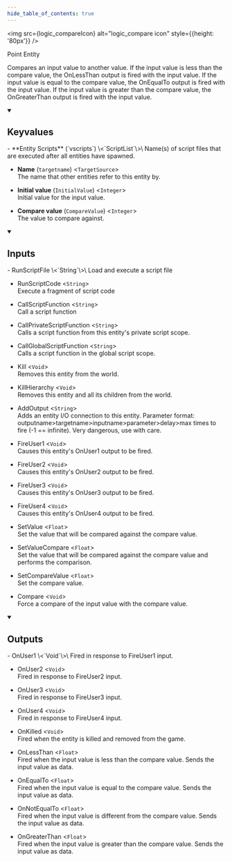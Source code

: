 ```yaml
---
hide_table_of_contents: true
---
```


<!---
!!!!!!
THIS PAGE IS AUTOGENERATED FROM GAME FGD DEFINITIONS!
DO NOT EDIT MANUALLY!
!!!!!!

In order to make edits, you can make an annotation file in /fgd_dump_overrides
-->



<img src={logic_compareIcon} alt="logic_compare icon" style={{height: '80px'}} />

Point Entity

Compares an input value to another value. If the input value is less than the compare value, the OnLessThan output is fired with the input value. If the input value is equal to the compare value, the OnEqualTo output is fired with the input value. If the input value is greater than the compare value, the OnGreaterThan output is fired with the input value.

<details open>
<summary><h2>Keyvalues</h2></summary>
- **Entity Scripts** (`vscripts`) \<`ScriptList`\>\
Name(s) of script files that are executed after all entities have spawned.

- **Name** (`targetname`) \<`TargetSource`\>\
The name that other entities refer to this entity by.

- **Initial value** (`InitialValue`) \<`Integer`\>\
Initial value for the input value.

- **Compare value** (`CompareValue`) \<`Integer`\>\
The value to compare against.


 </details>
<details open>
<summary><h2>Inputs</h2></summary>
- RunScriptFile \<`String`\>\
Load and execute a script file

- RunScriptCode \<`String`\>\
Execute a fragment of script code

- CallScriptFunction \<`String`\>\
Call a script function

- CallPrivateScriptFunction \<`String`\>\
Calls a script function from this entity's private script scope.

- CallGlobalScriptFunction \<`String`\>\
Calls a script function in the global script scope.

- Kill \<`Void`\>\
Removes this entity from the world.

- KillHierarchy \<`Void`\>\
Removes this entity and all its children from the world.

- AddOutput \<`String`\>\
Adds an entity I/O connection to this entity. Parameter format: outputname&gt;targetname>inputname&gt;parameter&gt;delay&gt;max times to fire (-1 == infinite). Very dangerous, use with care.

- FireUser1 \<`Void`\>\
Causes this entity's OnUser1 output to be fired.

- FireUser2 \<`Void`\>\
Causes this entity's OnUser2 output to be fired.

- FireUser3 \<`Void`\>\
Causes this entity's OnUser3 output to be fired.

- FireUser4 \<`Void`\>\
Causes this entity's OnUser4 output to be fired.

- SetValue \<`Float`\>\
Set the value that will be compared against the compare value.

- SetValueCompare \<`Float`\>\
Set the value that will be compared against the compare value and performs the comparison.

- SetCompareValue \<`Float`\>\
Set the compare value.

- Compare \<`Void`\>\
Force a compare of the input value with the compare value.


 </details>
<details open>
<summary><h2>Outputs</h2></summary>
- OnUser1 \<`Void`\>\
Fired in response to FireUser1 input.

- OnUser2 \<`Void`\>\
Fired in response to FireUser2 input.

- OnUser3 \<`Void`\>\
Fired in response to FireUser3 input.

- OnUser4 \<`Void`\>\
Fired in response to FireUser4 input.

- OnKilled \<`Void`\>\
Fired when the entity is killed and removed from the game.

- OnLessThan \<`Float`\>\
Fired when the input value is less than the compare value. Sends the input value as data.

- OnEqualTo \<`Float`\>\
Fired when the input value is equal to the compare value. Sends the input value as data.

- OnNotEqualTo \<`Float`\>\
Fired when the input value is different from the compare value. Sends the input value as data.

- OnGreaterThan \<`Float`\>\
Fired when the input value is greater than the compare value. Sends the input value as data.


 </details>